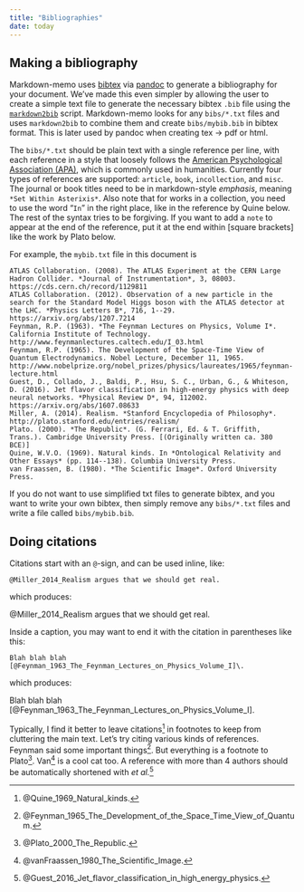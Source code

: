 ```yaml
---
title: "Bibliographies"
date: today
---
```



Making a bibliography
-------------------------------------------------------------------------------

Markdown-memo uses [bibtex](https://en.wikipedia.org/wiki/BibTeX) 
via [pandoc](http://pandoc.org/) to generate a bibliography for your document.
We've made this even simpler by allowing the user to create a simple text
file to generate the necessary bibtex `.bib` file using the
[`markdown2bib`](https://github.com/rreece/markdown2bib) script.
Markdown-memo looks for any `bibs/*.txt` files and uses `markdown2bib`
to combine them and create `bibs/mybib.bib` in bibtex format.
This is later used by pandoc when creating tex $\rightarrow$ pdf
or html.

The `bibs/*.txt` should be plain text with a single reference per line,
with each reference in a style that loosely follows the
[American Psychological Association (APA)](http://www.library.arizona.edu/search/reference/citation-apa.html),
which is commonly used in humanities.
Currently four types of references are supported: `article`, `book`, `incollection`, and `misc`.
The journal or book titles need to be in markdown-style *emphasis*, meaning `*Set Within Asterixis*`. 
Also note that for works in a collection, you need to use the word "`In`"
in the right place, like in the reference by Quine below.
The rest of the syntax tries to be forgiving.
If you want to add a `note` to appear at the end of the reference,
put it at the end within [square brackets] like the work by
Plato below.

For example, the `mybib.txt` file in this document is

    ATLAS Collaboration. (2008). The ATLAS Experiment at the CERN Large Hadron Collider. *Journal of Instrumentation*, 3, 08003. https://cds.cern.ch/record/1129811
    ATLAS Collaboration. (2012). Observation of a new particle in the search for the Standard Model Higgs boson with the ATLAS detector at the LHC. *Physics Letters B*, 716, 1--29. https://arxiv.org/abs/1207.7214
    Feynman, R.P. (1963). *The Feynman Lectures on Physics, Volume I*. California Institute of Technology. http://www.feynmanlectures.caltech.edu/I_03.html
    Feynman, R.P. (1965). The Development of the Space-Time View of Quantum Electrodynamics. Nobel Lecture, December 11, 1965. http://www.nobelprize.org/nobel_prizes/physics/laureates/1965/feynman-lecture.html
    Guest, D., Collado, J., Baldi, P., Hsu, S. C., Urban, G., & Whiteson, D. (2016). Jet flavor classification in high-energy physics with deep neural networks. *Physical Review D*, 94, 112002. https://arxiv.org/abs/1607.08633
    Miller, A. (2014). Realism. *Stanford Encyclopedia of Philosophy*. http://plato.stanford.edu/entries/realism/
    Plato. (2000). *The Republic*. (G. Ferrari, Ed. & T. Griffith, Trans.). Cambridge University Press. [(Originally written ca. 380 BCE)]
    Quine, W.V.O. (1969). Natural kinds. In *Ontological Relativity and Other Essays* (pp. 114--138). Columbia University Press.
    van Fraassen, B. (1980). *The Scientific Image*. Oxford University Press.

If you do not want to use simplified txt files to generate bibtex,
and you want to write your own bibtex,
then simply remove any `bibs/*.txt` files
and write a file called `bibs/mybib.bib`.


Doing citations
-------------------------------------------------------------------------------

Citations start with an `@`-sign, and can be used inline, like:

    @Miller_2014_Realism argues that we should get real.

which produces:

@Miller_2014_Realism argues that we should get real.

Inside a caption, you may want to end it with the citation in parentheses
like this:

    Blah blah blah [@Feynman_1963_The_Feynman_Lectures_on_Physics_Volume_I]\.

which produces:

Blah blah blah [@Feynman_1963_The_Feynman_Lectures_on_Physics_Volume_I]\.

Typically, I find it better to leave citations[^Quine1969] in footnotes to keep from
cluttering the main text.
Let's try citing various kinds of references.
Feynman said some important things[^Feynman1965].
But everything is a footnote to Plato[^Plato2000].
Van[^vanFraassen1980] is a cool cat too.
A reference with more than 4 authors should be automatically shortened with
*et al.*[^Guest2016]

[^Feynman1965]: @Feynman_1965_The_Development_of_the_Space_Time_View_of_Quantum\.
[^Guest2016]: @Guest_2016_Jet_flavor_classification_in_high_energy_physics\.
[^Plato2000]: @Plato_2000_The_Republic\.
[^Quine1969]: @Quine_1969_Natural_kinds\.
[^vanFraassen1980]: @vanFraassen_1980_The_Scientific_Image\.



